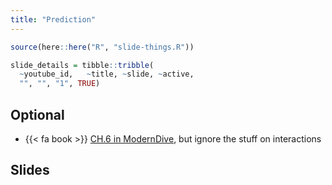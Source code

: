 ```yaml
---
title: "Prediction"
---
```



```r
source(here::here("R", "slide-things.R"))

slide_details = tibble::tribble(
  ~youtube_id,   ~title, ~slide, ~active,
  "", "", "1", TRUE)

```

## Optional

- {{< fa book >}} [CH.6 in ModernDive](https://moderndive.com/6-multiple-regression.html#multiple-regression), but ignore the stuff on interactions


## Slides


<!-- ### Thursday -->


<!-- ```{r, echo=FALSE, results="asis", eval = TRUE} -->
<!-- slide_buttons("/slides/10-prediction") -->
<!-- ``` -->

<!-- ```{=html} -->
<!-- <iframe width="780" height="500" src="/slides/10-prediction.html"></iframe> -->
<!-- ``` -->

<!-- ::: {.callout-note} -->
<!-- You can navigate through the slides with <kbd>←</kbd> and <kbd>→</kbd>. If you type <kbd>F</kbd> you can go full-screen.  -->
<!-- ::: -->


